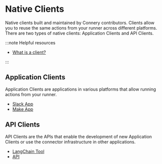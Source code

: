 
# Native Clients

Native clients built and maintained by Connery contributors.
Clients allow you to reuse the same actions from your runner across different platforms.
There are two types of native clients: Application Clients and API Clients.

:::note Helpful resources

- [What is a client?](/docs/introduction/core-concepts#client)

:::

## Application Clients

Application Clients are applications in various platforms that allow running actions from your runner.

- [Slack App](/docs/native-clients/slack)
- [Make App](/docs/native-clients/make)

## API Clients

API Clients are the APIs that enable the development of new Application Clients or use the connector infrastructure in other applications.

- [LangChain Tool](/docs/native-clients/langchain)
- [API](/docs/native-clients/api)
